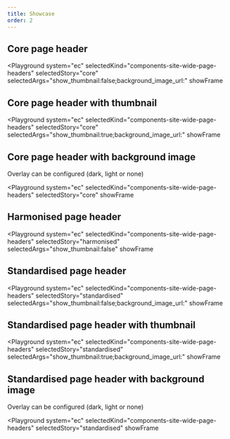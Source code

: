 ```yaml
---
title: Showcase
order: 2
---
```




## Core page header

<Playground
  system="ec"
  selectedKind="components-site-wide-page-headers"
  selectedStory="core"
  selectedArgs="show_thumbnail:false;background_image_url:"
  showFrame
>
  <Html markup={pageHeaderCoreDefault} />
</Playground>

## Core page header with thumbnail

<Playground
  system="ec"
  selectedKind="components-site-wide-page-headers"
  selectedStory="core"
  selectedArgs="show_thumbnail:true;background_image_url:"
  showFrame
>
  <Html markup={pageHeaderCoreDefault} />
</Playground>

## Core page header with background image

Overlay can be configured (dark, light or none)

<Playground
  system="ec"
  selectedKind="components-site-wide-page-headers"
  selectedStory="core"
  showFrame
>
  <Html markup={pageHeaderCoreDefault} />
</Playground>

## Harmonised page header

<Playground
  system="ec"
  selectedKind="components-site-wide-page-headers"
  selectedStory="harmonised"
  selectedArgs="show_thumbnail:false"
  showFrame
>
  <Html markup={pageHeaderDefault} />
</Playground>

## Standardised page header

<Playground
  system="ec"
  selectedKind="components-site-wide-page-headers"
  selectedStory="standardised"
  selectedArgs="show_thumbnail:false;background_image_url:"
  showFrame
>
  <Html markup={pageHeaderDefault} />
</Playground>

## Standardised page header with thumbnail

<Playground
  system="ec"
  selectedKind="components-site-wide-page-headers"
  selectedStory="standardised"
  selectedArgs="show_thumbnail:true;background_image_url:"
  showFrame
>
  <Html markup={pageHeaderDefault} />
</Playground>

## Standardised page header with background image

Overlay can be configured (dark, light or none)

<Playground
  system="ec"
  selectedKind="components-site-wide-page-headers"
  selectedStory="standardised"
  showFrame
>
  <Html markup={pageHeaderDefault} />
</Playground>
